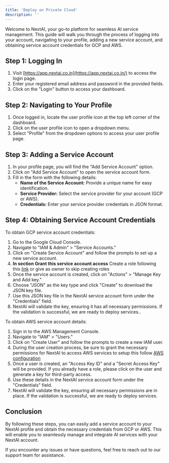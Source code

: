 ```yaml
---
title: 'Deploy on Private Cloud'
description: ''
---
```


Welcome to NextAI, your go-to platform for seamless AI service management. This guide will walk you through the process of logging into your account, navigating to your profile, adding a new service account, and obtaining service account credentials for GCP and AWS.

## **Step 1: Logging In**

1. Visit [https://app.nextai.co.in](https://app.nextai.co.in/) to access the login page.
2. Enter your registered email address and password in the provided fields.
3. Click on the "Login" button to access your dashboard.

## **Step 2: Navigating to Your Profile**

1. Once logged in, locate the user profile icon at the top left corner of the dashboard.
2. Click on the user profile icon to open a dropdown menu.
3. Select "Profile" from the dropdown options to access your user profile page.

## **Step 3: Adding a Service Account**

1. In your profile page, you will find the "Add Service Account" option.
2. Click on "Add Service Account" to open the service account form.
3. Fill in the form with the following details:
    - **Name of the Service Account:** Provide a unique name for easy identification.
    - **Service Provider:** Select the service provider for your account (GCP or AWS).
    - **Credentials:** Enter your service provider credentials in JSON format.

## **Step 4: Obtaining Service Account Credentials**

<AccordionGroup>
<Accordion title="For Google Cloud Platform (GCP)">
To obtain GCP service account credentials:

1. Go to the Google Cloud Console.
2. Navigate to "IAM & Admin" > "Service Accounts."
3. Click on "Create Service Account" and follow the prompts to set up a new service account.
4. **In section Grant this service account access** Create a role following this [link](https://docs.nextai.co.in/NextAI%20Compute/GCP%20Configurations) or give as owner to skip creating roles
5. Once the service account is created, click on "Actions" > "Manage Key and Add key."
6. Choose "JSON" as the key type and click "Create" to download the JSON key file.
7. Use this JSON key file in the NextAI service account form under the "Credentials" field.
8. NextAI will validate the key, ensuring it has all necessary permissions. If the validation is successful, we are ready to deploy services..
</Accordion>
<Accordion title="For Amazon Web Services (AWS)">
To obtain AWS service account details:

1. Sign in to the AWS Management Console.
2. Navigate to "IAM" > "Users."
3. Click on "Create User" and follow the prompts to create a new IAM user.
4. During the user creation process, be sure to grant the necessary permissions for NextAI to access AWS services to setup this follow [AWS configuration](https://docs.nextai.co.in/NextAI%20Compute/AWS%20Configurations)
5. Once a user is created, an "Access Key ID" and a "Secret Access Key" will be provided. If you already have a role, please click on the user and generate a key for third-party access.
6. Use these details in the NextAI service account form under the "Credentials" field.
7. NextAI will validate the key, ensuring all necessary permissions are in place. If the validation is successful, we are ready to deploy services.
</Accordion>
</AccordionGroup>

## **Conclusion**

By following these steps, you can easily add a service account to your NextAI profile and obtain the necessary credentials from GCP or AWS. This will enable you to seamlessly manage and integrate AI services with your NextAI account.

If you encounter any issues or have questions, feel free to reach out to our support team for assistance.